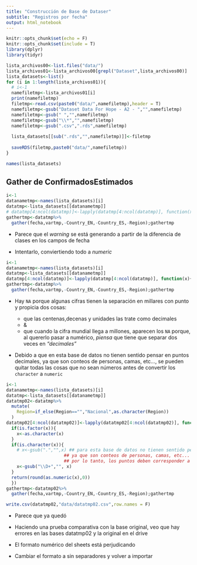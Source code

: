 ```yaml
---
title: "Construcción de Base de Dataser"
subtitle: "Registros por fecha"
output: html_notebook
---
```


```r
knitr::opts_chunk$set(echo = F)
knitr::opts_chunk$set(include = T)
library(dplyr)
library(tidyr)
```

```r
lista_archivos00<-list.files("data/")
lista_archivos01<-lista_archivos00[grepl("Dataset",lista_archivos00)]
lista_datasets<-list()
for (i in 1:length(lista_archivos01)){
  # i<-1
  namefiletmp<-lista_archivos01[i]
  print(namefiletmp)
  filetmp<-read.csv(paste0("data/",namefiletmp),header = T)
  namefiletmp<-gsub("Dataset Data For Hope - A2 - ","",namefiletmp)
  namefiletmp<-gsub(" ","",namefiletmp)
  namefiletmp<-gsub("\\*","",namefiletmp)
  namefiletmp<-gsub(".csv",".rds",namefiletmp)
  
  lista_datasets[[sub(".rds","",namefiletmp)]]<-filetmp
  
  saveRDS(filetmp,paste0("data/",namefiletmp))
}

names(lista_datasets)
```

## Gather de ConfirmadosEstimados
```r
i<-1
datanametmp<-names(lista_datasets)[i]
datatmp<-lista_datasets[[datanametmp]]
# datatmp[4:ncol(datatmp)]<-lapply(datatmp[4:ncol(datatmp)], function(x){as.numeric(as.character(x))})
gathertmp<-datatmp%>%
  gather(fecha,vartmp,-Country_EN,-Country_ES,-Region);gathertmp
```

- Parece que el *warning* se está generando a partir de la diferencia de clases en los campos de fecha

- Intentarlo, conviertiendo todo a *numeric*

```r
i<-1
datanametmp<-names(lista_datasets)[i]
datatmp<-lista_datasets[[datanametmp]]
datatmp[4:ncol(datatmp)]<-lapply(datatmp[4:ncol(datatmp)], function(x){as.numeric(as.character(x))})
gathertmp<-datatmp%>%
  gather(fecha,vartmp,-Country_EN,-Country_ES,-Region);gathertmp
```


- Hay `NA` porque algunas cifras tienen la separación en millares con punto y propicia dos cosas:

    - que las centenas,decenas y unidades las trate como decimales
    - &
    - que cuando la cifra mundial llega a millones, aparecen los `NA` porque, al quererlo pasar a numérico, *piensa* que tiene que separar dos veces en *"decimales"*

- Debido a que en esta base de datos no tienen sentido pensar en puntos decimales, ya que son conteos de personas, camas, etc..., se pueden quitar todas las cosas que no sean números antes de convertir los `character` a `numeric`

```r
i<-1
datanametmp<-names(lista_datasets)[i]
datatmp<-lista_datasets[[datanametmp]]
datatmp02<-datatmp%>%
  mutate(
    Region=if_else(Region=="","Nacional",as.character(Region))
  )
datatmp02[4:ncol(datatmp02)]<-lapply(datatmp02[4:ncol(datatmp02)], function(x){
  if(is.factor(x)){
    x<-as.character(x)
  }
  if(is.character(x)){
    # x<-gsub(".","",x) ## para esta base de datos no tienen sentido pensar en puntos decimales
                      ## ya que son conteos de personas, camas, etc...
                      ## por lo tanto, los puntos deben corresponder a la separación de millares
    x<-gsub("\\D+","", x)
  }
  return(round(as.numeric(x),0))
  })
gathertmp<-datatmp02%>%
  gather(fecha,vartmp,-Country_EN,-Country_ES,-Region);gathertmp

write.csv(datatmp02,"data/datatmp02.csv",row.names = F)
```

- Parece que ya quedó

- Haciendo una prueba comparativa con la base original, veo que hay errores en las bases datatmp02 y la original en el drive

- El formato numérico del sheets está perjudicando

- Cambiar el formato a sin separadores y volver a importar

